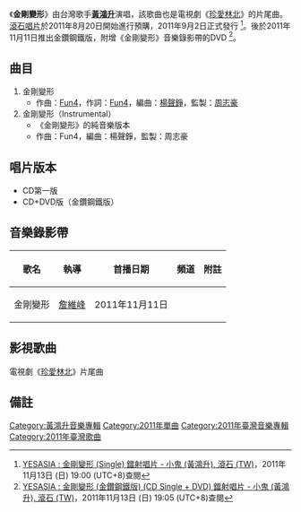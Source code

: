 {{不是|变形金刚}}
{{Infobox Single 
| Name           = 金剛變形
| Cover          = 黃鴻升 金剛變形.jpg
| Artist         = [[黃鴻升|黃鴻升]]
| from Album     = 
| B-side         = 
| Released       = 2011年9月2日（第一版）<br>2011年11月11日（金鑽鋼鐵版）
| Format         = CD（第一版）<br>CD+DVD（金鑽鋼鐵版）
| Recorded       = 2011年]
| Genre          = [[國語流行音樂|國語流行音樂]]
| Length         = 7分50秒
| Label          = [[滾動娛樂|滾動娛樂]]製作<br>[[滾石唱片|滾石唱片]]發行
| Writer         = [[Fun4|Fun4]]
| Producer       = [[周志豪|周志豪]]
| Last single    = [[御守之心|御守之心]]<br>（2010年）
| This single    = '''金剛變形'''<br>（2011年）
| Next single    = [[忘了怎麼快樂|忘了怎麼快樂]]<br>（2012年）
}}

《'''金剛變形'''》由台灣歌手'''[[黃鴻升|黃鴻升]]'''演唱，該歌曲也是電視劇《[[珍愛林北|珍愛林北]]》的片尾曲。[[滾石唱片|滾石唱片]]於2011年8月20日開始進行預購，2011年9月2日正式發行 <ref>[http://www.yesasia.com/global/%E9%87%91%E5%89%9B%E8%AE%8A%E5%BD%A2-single/1024873612-0-0-0-zh_TW/info.html YESASIA : 金剛變形 (Single) 鐳射唱片 - 小鬼 (黃鴻升), 滾石 (TW)]，2011年11月13日 (日) 19:00 (UTC+8)查閱{{zh-hant}}</ref>。後於2011年11月11日推出金鑽鋼鐵版，附增《金剛變形》音樂錄影帶的DVD <ref>[http://www.yesasia.com/global/%E9%87%91%E5%89%9B%E8%AE%8A%E5%BD%A2-%E9%87%91%E9%91%BD%E9%8B%BC%E9%90%B5%E7%89%88-cd-single-dvd/1025661805-0-0-0-zh_TW/info.html YESASIA : 金剛變形 (金鑽鋼鐵版) (CD Single + DVD) 鐳射唱片 - 小鬼 (黃鴻升), 滾石 (TW)]，2011年11月13日 (日) 19:05 (UTC+8)查閱{{zh-hant}}</ref>。

==曲目==
#金剛變形
#*作曲：[[Fun4|Fun4]]，作詞：[[Fun4|Fun4]]，編曲：[[楊聲錚|楊聲錚]]，監製：[[周志豪|周志豪]]
#金剛變形（Instrumental）
#*《金剛變形》的純音樂版本
#*作曲：Fun4，編曲：楊聲錚，監製：周志豪

==唱片版本==
*CD第一版
*CD+DVD版（金鑽鋼鐵版）

==音樂錄影帶==
{| class="wikitable"
! 歌名 !! 執導 !! 首播日期 !! 頻道 !! 附註 
|-
|金剛變形||[[詹維峰|詹維峰]]||2011年11月11日|| ||
|}

==影視歌曲==
電視劇《[[珍愛林北|珍愛林北]]》片尾曲

== 備註 ==
<div class="references-small">
<references></references>
</div>

{{黃鴻升}}
[[Category:黃鴻升音樂專輯|Category:黃鴻升音樂專輯]]
[[Category:2011年單曲|Category:2011年單曲]]
[[Category:2011年臺灣音樂專輯|Category:2011年臺灣音樂專輯]]
[[Category:2011年臺灣歌曲|Category:2011年臺灣歌曲]]